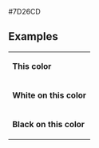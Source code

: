 <nowiki>#7D26CD</nowiki><noinclude>

== Examples ==
{|
|- style="color:{{ {{PAGENAME}} }}"
| '''This color'''
|- style="background:{{ {{PAGENAME}} }}; color:white"
| '''White on this color'''
|- style="background:{{ {{PAGENAME}} }}; color:black"
| '''Black on this color'''
|}


[[Category:英國政黨顏色模板|{{PAGENAME}}]]

</noinclude>